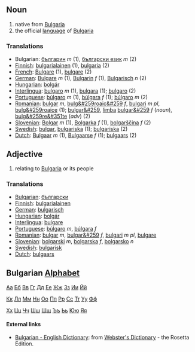 ==Noun==
# native from [[Bulgaria]]
# the official [[language]] of [[Bulgaria]]

===Translations===
*Bulgarian: [[българин]] ''m'' (1), [[български език]] ''m'' (2)
*[[Finnish]]: [[bulgarialainen]] (1), [[bulgaria]] (2)
*[[French]]: [[Bulgare]] (1), [[bulgare]] (2)
*[[German]]: [[Bulgare]] ''m'' (1), [[Bulgarin]] ''f'' (1), [[Bulgarisch]] ''n'' (2)
*[[Hungarian]]: [[bolgár]]
*[[Interlingua]]: [[bulgaro]] ''m'' (1), [[bulgara]] (1); [[bulgaro]] (2)
*[[Portuguese]]: [[búlgaro]] ''m'' (1), [[búlgara]] ''f'' (1); [[búlgaro]] ''m'' (2)
*[[Romanian]]: [[bulgar]] ''m'', [[bulg&#259roaic&#259]] ''f'', [[bulgari]] ''m pl'', [[bulg&#259roaice]] (1); [[bulgar&#259]], [[limba]] [[bulgar&#259]] ''f'' (''noun''), [[bulg&#259re&#351te]] (''adv'') (2)
*[[Slovenian]]: [[Bolgar]] ''m'' (1), [[Bolgarka]] ''f'' (1), [[bolgarščina]] ''f'' (2)
*[[Swedish]]: [[bulgar]], [[bulgariska]] (1); [[bulgariska]] (2)
*[[Dutch]]: [[Bulgaar]] ''m'' (1), [[Bulgaarse]] ''f'' (1); [[bulgaars]] (2)


==Adjective==
# relating to [[Bulgaria]] or its people

===Translations===
*[[Bulgarian]]: [[български]]
*[[Finnish]]: [[bulgarialainen]]
*[[German]]: [[bulgarisch]]
*[[Hungarian]]: [[bolgár]]
*[[Interlingua]]: [[bulgare]]
*[[Portuguese]]: [[búlgaro]] ''m'', [[búlgara]] ''f''
*[[Romanian]]: [[bulgar]] ''m'', [[bulgar&#259]] ''f'', [[bulgari]] ''m pl'', [[bulgare]]
*[[Slovenian]]: [[bolgarski]] ''m'', [[bolgarska]] ''f'', [[bolgarsko]] ''n''
*[[Swedish]]: [[bulgarisk]]
*[[Dutch]]: [[bulgaars]]

==Bulgarian [[Alphabet]]==

[[А|Аа]] [[Б|Бб]] [[В|Вв]] [[Г|Гг]] [[Д|Дд]] [[Е|Ее]] [[Ж|Жж]] [[З|Зз]] [[И|Ии]] [[Й|Йй]]

[[К|Кк]] [[Л|Лл]] [[М|Мм]] [[Н|Нн]] [[О|Оо]] [[П|Пп]] [[Р|Рр]] [[С|Сс]] [[Т|Тт]] [[У|Уу]] [[Ф|Фф]]

[[Х|Хх]] [[Ц|Цц]] [[Ч|Чч]] [[Ш|Шш]] [[Щ|Щщ]] [[Ъ|Ъъ]] [[Ь|Ьь]] [[Ю|Юю]] [[Я|Яя]]

==== External links====
*[http://www.websters-online-dictionary.org/definition/Bulgarian-english/ Bulgarian - English Dictionary]: from [http://www.websters-online-dictionary.org/ Webster's Dictionary] - the Rosetta Edition.